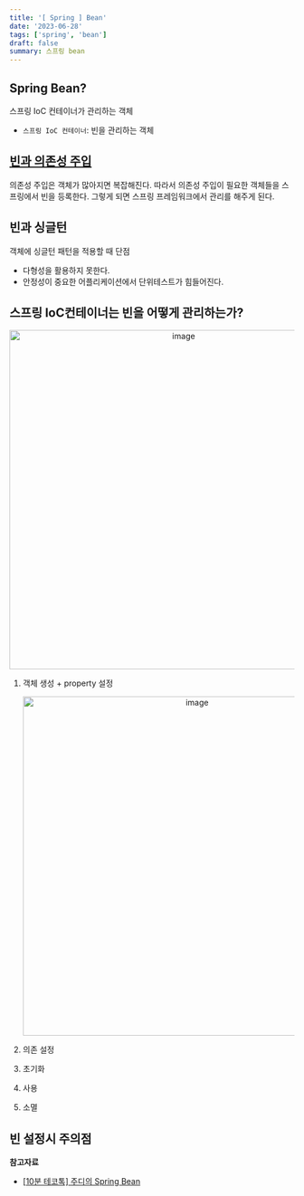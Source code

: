 ```yaml
---
title: '[ Spring ] Bean'
date: '2023-06-28'
tags: ['spring', 'bean']
draft: false
summary: 스프링 bean
---
```


## Spring Bean?

스프링 IoC 컨테이너가 관리하는 객체

- `스프링 IoC 컨테이너`: 빈을 관리하는 객체

## [빈과 의존성 주입](/blog/java/spring/IOC-DI)

의존성 주입은 객체가 많아지면 복잡해진다.
따라서 의존성 주입이 필요한 객체들을 스프링에서 빈을 등록한다. 그렇게 되면 스프링 프레임워크에서 관리를 해주게 된다.

## 빈과 싱글턴

객체에 싱글턴 패턴을 적용할 때 단점

- 다형성을 활용하지 못한다.
- 안정성이 중요한 어플리케이션에서 단위테스트가 힘들어진다.

## 스프링 IoC컨테이너는 빈을 어떻게 관리하는가?

<p align="center">
  <img
    alt="image"
    width="600"
    src="https://github.com/speculatingwook/blog-full-of-desire/assets/105579811/32e415ac-8b1c-4db7-9aa4-30104f9cd30a"
  />
</p>

1. 객체 생성 + property 설정

   <p align="center">
     <img
       alt="image"
       width="600"
       src="https://github.com/speculatingwook/blog-full-of-desire/assets/105579811/f927b4b8-22f7-48be-8751-488c50d43b68"
     />
   </p>

2. 의존 설정
3. 초기화
4. 사용
5. 소멸

## 빈 설정시 주의점

**참고자료**

- [[10분 테코톡] 주디의 Spring Bean](https://www.youtube.com/watch?v=3gURJvJw_T4&t=395s)
